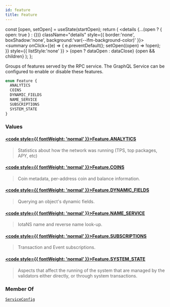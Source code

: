 ```yaml
---
id: feature
title: Feature
---
```









  const [open, setOpen] = useState(startOpen);
  return (
    <details {...(open ? { open: true } : {})} className="details" style={{ border:'none', boxShadow:'none', background:'var(--ifm-background-color)' }}>
      <summary
        onClick={(e) => {
          e.preventDefault();
          setOpen((open) => !open);
        }}
        style={{ listStyle:'none' }}
      >
      {open ? dataOpen : dataClose}
      </summary>
      {open && children}
    </details>
  );
};








Groups of features served by the RPC service.  The GraphQL Service can be
configured to enable or disable these features.


```graphql
enum Feature {
  ANALYTICS
  COINS
  DYNAMIC_FIELDS
  NAME_SERVICE
  SUBSCRIPTIONS
  SYSTEM_STATE
}
```




### Values

#### [<code style={{ fontWeight: 'normal' }}>Feature.<b>ANALYTICS</b></code>](#)  
> 
> 
> Statistics about how the network was running (TPS, top packages, APY,
> etc)
> 

#### [<code style={{ fontWeight: 'normal' }}>Feature.<b>COINS</b></code>](#)  
> 
> 
> Coin metadata, per-address coin and balance information.
> 

#### [<code style={{ fontWeight: 'normal' }}>Feature.<b>DYNAMIC_FIELDS</b></code>](#)  
> 
> 
> Querying an object's dynamic fields.
> 

#### [<code style={{ fontWeight: 'normal' }}>Feature.<b>NAME_SERVICE</b></code>](#)  
> 
> 
> IotaNS name and reverse name look-up.
> 

#### [<code style={{ fontWeight: 'normal' }}>Feature.<b>SUBSCRIPTIONS</b></code>](#)  
> 
> 
> Transaction and Event subscriptions.
> 

#### [<code style={{ fontWeight: 'normal' }}>Feature.<b>SYSTEM_STATE</b></code>](#)  
> 
> 
> Aspects that affect the running of the system that are managed by the
> validators either directly, or through system transactions.
> 





### Member Of

[`ServiceConfig`](/references/iota-api/iota-graphql/reference/types/objects/service-config)  <Badge class="badge badge--secondary" text="object"/>

